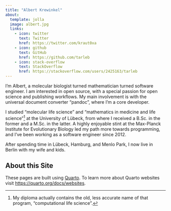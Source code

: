 ```yaml
---
title: "Albert Krewinkel"
about:
  template: jolla
  image: albert.jpg
  links:
    - icon: twitter
      text: Twitter
      href: https://twitter.com/kraut0xa
    - icon: github
      text: GitHub
      href: https://github.com/tarleb
    - icon: stack-overflow
      text: StackOverflow
      href: https://stackoverflow.com/users/2425163/tarleb
---
```


I'm Albert, a molecular biologist turned mathematician turned
software engineer. I am interested in open source, with a special
passion for open science and publishing workflows. My main
involvement is with the universal document converter "pandoc",
where I'm a core developer.

I studied "molecular life science" and "mathematics in medicine
and life science"[^1] at the University of Lübeck, from where I
received a B.Sc. in the former and a M.Sc. in the latter. A highly
enjoyable stint at the Max-Planck Institute for Evolutionary
Biology led my path more towards programming, and I've been
working as a software engineer since 2012.

After spending time in Lübeck, Hamburg, and Menlo Park, I now
live in Berlin with my wife and kids.

[^1]: My diploma actually contains the old, less accurate name
      of that program, "computational life science".

## About this Site

These pages are built using [Quarto](https://quarto.org). To learn
more about Quarto websites visit
<https://quarto.org/docs/websites>.
